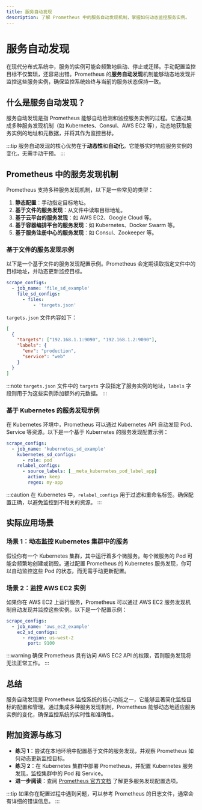 ```yaml
---
title: 服务自动发现
description: 了解 Prometheus 中的服务自动发现机制，掌握如何动态监控服务实例。
---
```


# 服务自动发现

在现代分布式系统中，服务的实例可能会频繁地启动、停止或迁移。手动配置监控目标不仅繁琐，还容易出错。Prometheus 的**服务自动发现**机制能够动态地发现并监控这些服务实例，确保监控系统始终与当前的服务状态保持一致。

## 什么是服务自动发现？

服务自动发现是指 Prometheus 能够自动检测和监控服务实例的过程。它通过集成多种服务发现机制（如 Kubernetes、Consul、AWS EC2 等），动态地获取服务实例的地址和元数据，并将其作为监控目标。

:::tip
服务自动发现的核心优势在于**动态性**和**自动化**。它能够实时响应服务实例的变化，无需手动干预。
:::

## Prometheus 中的服务发现机制

Prometheus 支持多种服务发现机制，以下是一些常见的类型：

1. **静态配置**：手动指定目标地址。
2. **基于文件的服务发现**：从文件中读取目标地址。
3. **基于云平台的服务发现**：如 AWS EC2、Google Cloud 等。
4. **基于容器编排平台的服务发现**：如 Kubernetes、Docker Swarm 等。
5. **基于服务注册中心的服务发现**：如 Consul、Zookeeper 等。

### 基于文件的服务发现示例

以下是一个基于文件的服务发现配置示例。Prometheus 会定期读取指定文件中的目标地址，并动态更新监控目标。

```yaml
scrape_configs:
  - job_name: 'file_sd_example'
    file_sd_configs:
      - files:
          - 'targets.json'
```

`targets.json` 文件内容如下：

```json
[
  {
    "targets": ["192.168.1.1:9090", "192.168.1.2:9090"],
    "labels": {
      "env": "production",
      "service": "web"
    }
  }
]
```

:::note
`targets.json` 文件中的 `targets` 字段指定了服务实例的地址，`labels` 字段则用于为这些实例添加额外的元数据。
:::

### 基于 Kubernetes 的服务发现示例

在 Kubernetes 环境中，Prometheus 可以通过 Kubernetes API 自动发现 Pod、Service 等资源。以下是一个基于 Kubernetes 的服务发现配置示例：

```yaml
scrape_configs:
  - job_name: 'kubernetes_sd_example'
    kubernetes_sd_configs:
      - role: pod
    relabel_configs:
      - source_labels: [__meta_kubernetes_pod_label_app]
        action: keep
        regex: my-app
```

:::caution
在 Kubernetes 中，`relabel_configs` 用于过滤和重命名标签。确保配置正确，以避免监控到不相关的资源。
:::

## 实际应用场景

### 场景 1：动态监控 Kubernetes 集群中的服务

假设你有一个 Kubernetes 集群，其中运行着多个微服务。每个微服务的 Pod 可能会频繁地创建或销毁。通过配置 Prometheus 的 Kubernetes 服务发现，你可以自动监控这些 Pod 的状态，而无需手动更新配置。

### 场景 2：监控 AWS EC2 实例

如果你在 AWS EC2 上运行服务，Prometheus 可以通过 AWS EC2 服务发现机制自动发现并监控这些实例。以下是一个配置示例：

```yaml
scrape_configs:
  - job_name: 'aws_ec2_example'
    ec2_sd_configs:
      - region: us-west-2
        port: 9100
```

:::warning
确保 Prometheus 具有访问 AWS EC2 API 的权限，否则服务发现将无法正常工作。
:::

## 总结

服务自动发现是 Prometheus 监控系统的核心功能之一，它能够显著简化监控目标的配置和管理。通过集成多种服务发现机制，Prometheus 能够动态地适应服务实例的变化，确保监控系统的实时性和准确性。

## 附加资源与练习

- **练习 1**：尝试在本地环境中配置基于文件的服务发现，并观察 Prometheus 如何动态更新监控目标。
- **练习 2**：在 Kubernetes 集群中部署 Prometheus，并配置 Kubernetes 服务发现，监控集群中的 Pod 和 Service。
- **进一步阅读**：查阅 [Prometheus 官方文档](https://prometheus.io/docs/prometheus/latest/configuration/configuration/) 了解更多服务发现配置选项。

:::tip
如果你在配置过程中遇到问题，可以参考 Prometheus 的日志文件，通常会有详细的错误信息。
:::